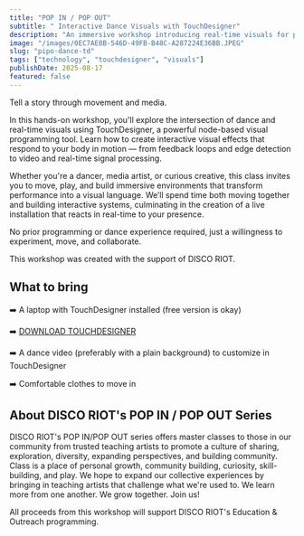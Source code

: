 ```yaml
---
title: "POP IN / POP OUT"
subtitle: " Interactive Dance Visuals with TouchDesigner"
description: "An immersive workshop introducing real-time visuals for performance. Learn to connect movement data with generative design using TouchDesigner."
image: "/images/0EC7AE8B-546D-49FB-B48C-A287224E36BB.JPEG"
slug: "pipo-dance-td"
tags: ["technology", "touchdesigner", "visuals"]
publishDate: 2025-08-17
featured: false
---
```


Tell a story through movement and media.

In this hands-on workshop, you'll explore the intersection of dance and real-time visuals using TouchDesigner, a powerful node-based visual programming tool. Learn how to create interactive visual effects that respond to your body in motion — from feedback loops and edge detection to video and real-time signal processing.

Whether you're a dancer, media artist, or curious creative, this class invites you to move, play, and build immersive environments that transform performance into a visual language. We’ll spend time both moving together and building interactive systems, culminating in the creation of a live installation that reacts in real-time to your presence.

No prior programming or dance experience required, just a willingness to experiment, move, and collaborate.

This workshop was created with the support of DISCO RIOT.

## What to bring

➡️ A laptop with TouchDesigner installed (free version is okay) 

➡️ [DOWNLOAD TOUCHDESIGNER](https://derivative.ca/UserGuide/Install_TouchDesigner)

➡️ A dance video (preferably with a plain background) to customize in TouchDesigner

➡️ Comfortable clothes to move in

## About DISCO RIOT's POP IN / POP OUT Series

DISCO RIOT's POP IN/POP OUT series offers master classes to those in our community from trusted teaching artists to promote a culture of sharing, exploration, diversity, expanding perspectives, and building community. Class is a place of personal growth, community building, curiosity, skill-building, and play. We hope to expand our collective experiences by bringing in teaching artists that challenge what we're used to. We learn more from one another. We grow together. Join us!

All proceeds from this workshop will support DISCO RIOT's Education & Outreach programming.